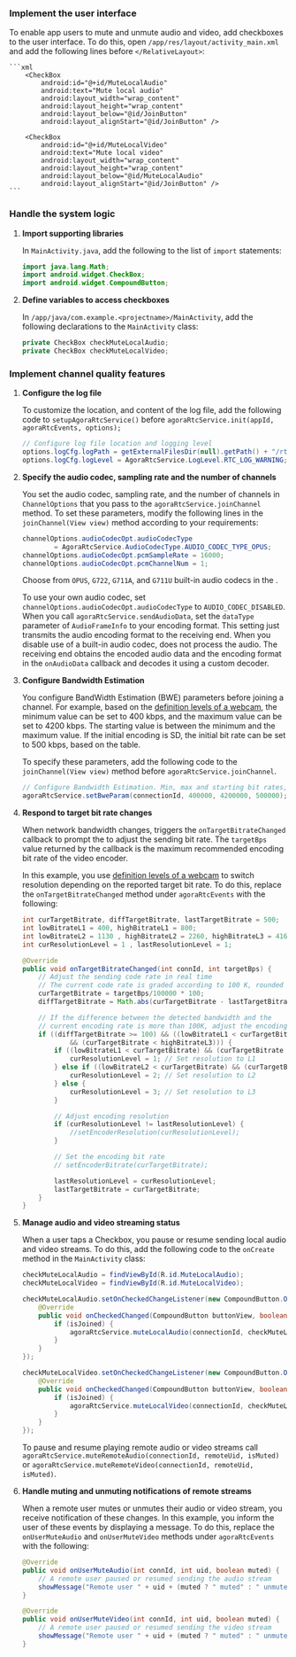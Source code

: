 <PlatformWrapper platform="android">

### Implement the user interface

To enable app users to mute and unmute audio and video, add checkboxes to the user interface. To do this, open `/app/res/layout/activity_main.xml` and add the following lines before `</RelativeLayout>`:

    ```xml
        <CheckBox
            android:id="@+id/MuteLocalAudio"
            android:text="Mute local audio"
            android:layout_width="wrap_content"
            android:layout_height="wrap_content"
            android:layout_below="@id/JoinButton"
            android:layout_alignStart="@id/JoinButton" />

        <CheckBox
            android:id="@+id/MuteLocalVideo"
            android:text="Mute local video"
            android:layout_width="wrap_content"
            android:layout_height="wrap_content"
            android:layout_below="@id/MuteLocalAudio"
            android:layout_alignStart="@id/JoinButton" />
    ```

### Handle the system logic

1. **Import supporting libraries**

    In `MainActivity.java`, add the following to the list of `import` statements:

    ```java
    import java.lang.Math;
    import android.widget.CheckBox;
    import android.widget.CompoundButton;
    ```

1. **Define variables to access checkboxes**

    In `/app/java/com.example.<projectname>/MainActivity`, add the following declarations to the `MainActivity` class:

    ```java
    private CheckBox checkMuteLocalAudio;
    private CheckBox checkMuteLocalVideo;
    ```

### Implement channel quality features

1. **Configure the <Vpd k="SDK" /> log file**

    To customize the location, and content of the log file, add the following code to `setupAgoraRtcService()` before `agoraRtcService.init(appId, agoraRtcEvents, options);`

    ```java
    // Configure log file location and logging level
    options.logCfg.logPath = getExternalFilesDir(null).getPath() + "/rtsalog";
    options.logCfg.logLevel = AgoraRtcService.LogLevel.RTC_LOG_WARNING;
    ```

1. **Specify the audio codec, sampling rate and the number of channels**

    You set the audio codec, sampling rate, and the number of channels in `ChannelOptions` that you pass to the `agoraRtcService.joinChannel` method. To set these parameters, modify the following lines in the `joinChannel(View view)` method according to your requirements:

    ```java
    channelOptions.audioCodecOpt.audioCodecType
            = AgoraRtcService.AudioCodecType.AUDIO_CODEC_TYPE_OPUS;
    channelOptions.audioCodecOpt.pcmSampleRate = 16000;
    channelOptions.audioCodecOpt.pcmChannelNum = 1;
    ```
  
    Choose from `OPUS`, `G722`, `G711A`, and `G711U` built-in audio codecs in the <Vpd k="SDK" />. 
    
    To use your own audio codec, set `channelOptions.audioCodecOpt.audioCodecType` to `AUDIO_CODEC_DISABLED`. When you call `agoraRtcService.sendAudioData`, set the `dataType` parameter of `AudioFrameInfo` to your encoding format. This setting just transmits the audio encoding format to the receiving end. When you disable use of a built-in audio codec, <Vpd k="SDK" /> does not process the audio. The receiving end obtains the encoded audio data and the encoding format in the `onAudioData` callback and decodes it using a custom decoder.
    
1. **Configure Bandwidth Estimation**  

    You configure BandWidth Estimation (BWE) parameters before joining a channel. For example, based on the [definition levels of a webcam](#definition-levels-of-a-webcam), the minimum value can be set to 400 kbps, and the maximum value can be set to 4200 kbps. The starting value is between the minimum and the maximum value. If the initial encoding is SD, the initial bit rate can be set to 500 kbps, based on the table.

    To specify these parameters, add the following code to the `joinChannel(View view)` method before `agoraRtcService.joinChannel`.
    
    ```java
    // Configure Bandwidth Estimation. Min, max and starting bit rates, in bps
    agoraRtcService.setBweParam(connectionId, 400000, 4200000, 500000);
    ```

1. **Respond to target bit rate changes**

    When network bandwidth changes, <Vpd k="SDK"/> triggers the `onTargetBitrateChanged` callback to prompt the <Vpl k="CLIENT"/> to adjust the sending bit rate. The `targetBps` value returned by the callback is the maximum recommended encoding bit rate of the video encoder.

    In this example, you use [definition levels of a webcam](#definition-levels-of-a-webcam) to switch resolution depending on the reported target bit rate. To do this, replace the `onTargetBitrateChanged` method under `agoraRtcEvents` with the following:

    ```java
    int curTargetBitrate, diffTargetBitrate, lastTargetBitrate = 500;
    int lowBitrateL1 = 400, highBitrateL1 = 800;
    int lowBitrateL2 = 1130 , highBitrateL2 = 2260, highBitrateL3 = 4160;
    int curResolutionLevel = 1 , lastResolutionLevel = 1;

    @Override
    public void onTargetBitrateChanged(int connId, int targetBps) {
        // Adjust the sending code rate in real time
        // The current code rate is graded according to 100 K, rounded down
        curTargetBitrate = targetBps/100000 * 100;
        diffTargetBitrate = Math.abs(curTargetBitrate - lastTargetBitrate);

        // If the difference between the detected bandwidth and the
        // current encoding rate is more than 100K, adjust the encoding parameters
        if ((diffTargetBitrate >= 100) && ((lowBitrateL1 < curTargetBitrate)
                && (curTargetBitrate < highBitrateL3))) {
            if ((lowBitrateL1 < curTargetBitrate) && (curTargetBitrate < highBitrateL1)) {
                curResolutionLevel = 1; // Set resolution to L1
            } else if ((lowBitrateL2 < curTargetBitrate) && (curTargetBitrate < highBitrateL2)) {
                curResolutionLevel = 2; // Set resolution to L2
            } else {
                curResolutionLevel = 3; // Set resolution to L3
            }

            // Adjust encoding resolution
            if (curResolutionLevel != lastResolutionLevel) {
                //setEncoderResolution(curResolutionLevel);
            }

            // Set the encoding bit rate
            // setEncoderBitrate(curTargetBitrate);

            lastResolutionLevel = curResolutionLevel;
            lastTargetBitrate = curTargetBitrate;
        }
    }
    ```

1. **Manage audio and video streaming status**

    When a user taps a Checkbox, you pause or resume sending local audio and video streams. To do this, add the following code to the `onCreate` method in the `MainActivity` class:
    
    ```java
    checkMuteLocalAudio = findViewById(R.id.MuteLocalAudio);
    checkMuteLocalVideo = findViewById(R.id.MuteLocalVideo);

    checkMuteLocalAudio.setOnCheckedChangeListener(new CompoundButton.OnCheckedChangeListener() {
        @Override
        public void onCheckedChanged(CompoundButton buttonView, boolean isChecked) {
            if (isJoined) {
                agoraRtcService.muteLocalAudio(connectionId, checkMuteLocalAudio.isChecked());
            }
        }
    });

    checkMuteLocalVideo.setOnCheckedChangeListener(new CompoundButton.OnCheckedChangeListener() {
        @Override
        public void onCheckedChanged(CompoundButton buttonView, boolean isChecked) {
            if (isJoined) {
                agoraRtcService.muteLocalVideo(connectionId, checkMuteLocalVideo.isChecked());
            }
        }
    });
    ```
    To pause and resume playing remote audio or video streams call `agoraRtcService.muteRemoteAudio(connectionId, remoteUid, isMuted)` or `agoraRtcService.muteRemoteVideo(connectionId, remoteUid, isMuted)`.

1. **Handle muting and unmuting notifications of remote streams**

    When a remote user mutes or unmutes their audio or video stream, you receive notification of these changes. In this example, you inform the user of these events by displaying a message. To do this, replace the `onUserMuteAudio` and `onUserMuteVideo` methods under `agoraRtcEvents` with the following:

    ```java
    @Override
    public void onUserMuteAudio(int connId, int uid, boolean muted) {
        // A remote user paused or resumed sending the audio stream
        showMessage("Remote user " + uid + (muted ? " muted" : " unmuted") + " audio");
    }

    @Override
    public void onUserMuteVideo(int connId, int uid, boolean muted) {
        // A remote user paused or resumed sending the video stream
        showMessage("Remote user " + uid + (muted ? " muted" : " unmuted") + " video");
    }
    ```

</PlatformWrapper>
